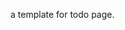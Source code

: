 



<Meta title="template" />

a template for todo page.  

<Preview>
  
  <Story name="todo">
    <Provider store={Store}>
      <Router>
        <Todo {...{
          headerProps: {
            userName: text('userNameForHeader', 'test user')
          },
          taskFormProps: {
            userName: text('userNameForTaskForm', 'test user')
          },
          taskListProps: {
            tasks: object("tasks", [
              { id: 1, title: 'task1', detail: 'detail1', assignee: 'assignee1'},
              { id: 2, title: 'task-two', detail: 'detail-two', assignee: 'assignee-two'}
            ])
          }
        }} />
      </Router>
    </Provider>
  </Story>
</Preview>

<Props of={Todo} />
